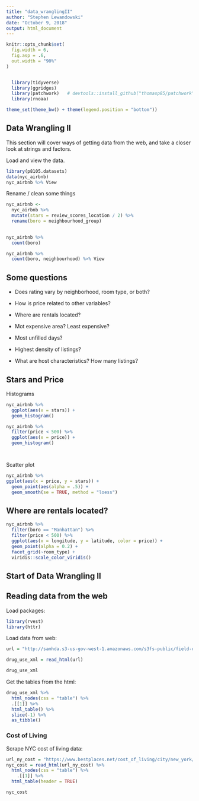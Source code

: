 ```yaml
---
title: "data_wranglingII"
author: "Stephen Lewandowski"
date: "October 9, 2018"
output: html_document
---
```


```r
knitr::opts_chunk$set(
  fig.width = 6,
  fig.asp = .6,
  out.width = "90%"
)


  library(tidyverse)
  library(ggridges)
  library(patchwork)   # devtools::install_github("thomasp85/patchwork")
  library(rnoaa)

theme_set(theme_bw() + theme(legend.position = "bottom"))
```

## Data Wrangling II

This section will cover ways of getting data from the web, and take a closer look at strings and factors.

Load and view the data.

```r

library(p8105.datasets)
data(nyc_airbnb)
nyc_airbnb %>% View
```

Rename / clean some things

```r
nyc_airbnb <-
  nyc_airbnb %>%
  mutate(stars = review_scores_location / 2) %>% 
  rename(boro = neighbourhood_group)
  

```

```r
nyc_airbnb %>% 
  count(boro)

nyc_airbnb %>% 
  count(boro, neighbourhood) %>% View

```


## Some questions
* Does rating vary by neighborhood, room type, or both?
* How is price related to other variables?
* Where are rentals located?

* Mot expensive area? Least expensive?
* Most unfilled days?
* Highest density of listings?
* What are host characteristics? How many listings?



## Stars and Price

Histograms
```r
nyc_airbnb %>% 
  ggplot(aes(x = stars)) +
  geom_histogram()

nyc_airbnb %>% 
  filter(price < 500) %>% 
  ggplot(aes(x = price)) +
  geom_histogram()




```

Scatter plot

```r
nyc_airbnb %>% 
ggplot(aes(x = price, y = stars)) + 
  geom_point(aes(alpha = .5)) +
  geom_smooth(se = TRUE, method = "loess")
```



## Where are rentals located?

```r
nyc_airbnb %>% 
  filter(boro == "Manhattan") %>% 
  filter(price < 500) %>% 
  ggplot(aes(x = longitude, y = latitude, color = price)) + 
  geom_point(alpha = 0.2) +
  facet_grid(~room_type) +
  viridis::scale_color_viridis()
```


## Start of Data Wrangling II

## Reading data from the web

Load packages:

```r
library(rvest)
library(httr)
```

Load data from web:

```r
url = "http://samhda.s3-us-gov-west-1.amazonaws.com/s3fs-public/field-uploads/2k15StateFiles/NSDUHsaeShortTermCHG2015.htm"

drug_use_xml = read_html(url)

drug_use_xml
```


Get the tables from the html:

```r

drug_use_xml %>%
  html_nodes(css = "table") %>% 
  .[[1]] %>%
  html_table() %>% 
  slice(-1) %>% 
  as_tibble()

```

### Cost of Living
Scrape NYC cost of living data:


```r

url_ny_cost = "https://www.bestplaces.net/cost_of_living/city/new_york/new_york"
nyc_cost = read_html(url_ny_cost) %>%
  html_nodes(css = "table") %>%
    .[[1]] %>%
  html_table(header = TRUE)

nyc_cost

```






